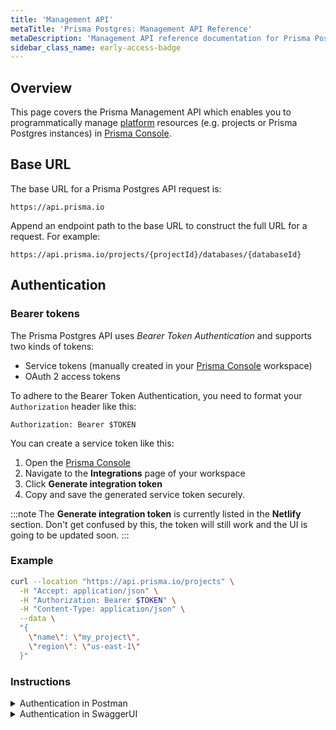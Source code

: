```yaml
---
title: 'Management API'
metaTitle: 'Prisma Postgres: Management API Reference'
metaDescription: 'Management API reference documentation for Prisma Postgres.'
sidebar_class_name: early-access-badge
---
```


## Overview

This page covers the Prisma Management API which enables you to programmatically manage [platform](/platform/about) resources (e.g. projects or Prisma Postgres instances) in [Prisma Console](https://console.prisma.io). 

<!-- :::tip OpenApi
The API reference is also available via an [OpenAPI 3.1. spec](https://api.prisma.io/v1/swagger-editor).
::: -->


## Base URL

The base URL for a Prisma Postgres API request is:

```
https://api.prisma.io
```

Append an endpoint path to the base URL to construct the full URL for a request. For example:

```
https://api.prisma.io/projects/{projectId}/databases/{databaseId}
```

## Authentication

### Bearer tokens

The Prisma Postgres API uses _Bearer Token Authentication_ and supports two kinds of tokens:
- Service tokens (manually created in your [Prisma Console](https://console.prisma.io) workspace)
- OAuth 2 access tokens

To adhere to the Bearer Token Authentication, you need to format your `Authorization` header like this:

```
Authorization: Bearer $TOKEN
```

You can create a service token like this:
1. Open the [Prisma Console](https://console.prisma.io/)
2. Navigate to the **Integrations** page of your workspace
3. Click **Generate integration token**
4. Copy and save the generated service token securely.

:::note
The **Generate integration token** is currently listed in the **Netlify** section. Don't get confused by this, the token will still work and the UI is going to be updated soon.
:::

### Example

```bash
curl --location "https://api.prisma.io/projects" \
  -H "Accept: application/json" \
  -H "Authorization: Bearer $TOKEN" \
  -H "Content-Type: application/json" \
  --data \
  "{ 
    \"name\": \"my_project\", 
    \"region\": \"us-east-1\" 
  }"
```

### Instructions

<details>
<summary>Authentication in Postman</summary>

#### Using a Service token

1. Create a new request.
2. Go to the **Authorization** tab.
3. Set type to **Bearer Token**.
4. Paste your service token.

#### Using OAuth 2

1. In the **Authorization** tab, set type to **OAuth 2.0**.
2. Click **Get New Access Token** and fill in the details:
    - **Token Name**: Any name
    - **Grant Type**: Authorization Code
    - **Callback URL**: `http://localhost:8789/swagger/oauth2-redirect.html`
    - **Auth URL** / **Access Token URL**: Your local OAuth URLs
    - **Client ID / Secret**: From the script output
    - **Scope**: (as needed)
1. After completing the flow, use the token in your requests.

</details>

<details>
<summary>Authentication in SwaggerUI</summary>

#### Using a Service token

1. Click **Authorize**.
2. Paste the service token into the relevant input.
3. Click **Authorize** again.

> The Swagger spec supports a Bearer token via the `Authorization` header.

#### Using OAuth 2

1. Click **Authorize**.
2. Choose the OAuth2 flow.
3. Provide your `clientId`, `clientSecret`, and redirect URI.
4. Complete the authorization flow to acquire access.

</details>


